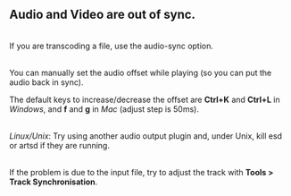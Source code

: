 == Audio and Video are out of sync.  ==

<br>If you are transcoding a file, use the audio-sync option. 

<br>You can manually set the audio offset while playing (so you can put the audio back in sync). 

The default keys to increase/decrease the offset are '''Ctrl+K''' and '''Ctrl+L''' in ''Windows'', and '''f''' and '''g''' in ''Mac'' (adjust step is 50ms). 

<br>''Linux/Unix'': Try using another audio output plugin and, under Unix, kill esd or artsd if they are running.

<br> 

If the problem is due to the input file, try to adjust the track with '''Tools &gt; Track Synchronisation'''.<br> 

<br> 
<br> 
<br> 
<br> 
<br> 

{{VSG}}